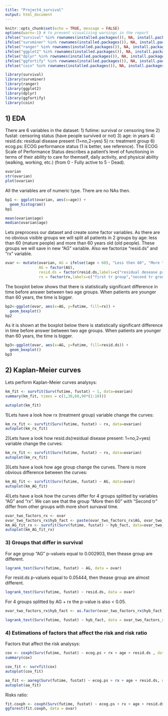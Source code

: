 ```yaml
---
title: "Project4_survival"
output: html_document
---
```


```r
knitr::opts_chunk$set(echo = TRUE, message = FALSE)
options(warn=-1) # to prevent visualizing warnings in the report
ifelse("survival" %in% rownames(installed.packages()), NA, install.packages("survival"))
ifelse("survminer" %in% rownames(installed.packages()), NA, install.packages("survminer"))
ifelse("ranger" %in% rownames(installed.packages()), NA, install.packages("ranger"))
ifelse("ggplot2" %in% rownames(installed.packages()), NA, install.packages("ggplot2"))
ifelse("dplyr" %in% rownames(installed.packages()), NA, install.packages("dplyr"))
ifelse("ggfortify" %in% rownames(installed.packages()), NA, install.packages("ggfortify"))
ifelse("coin" %in% rownames(installed.packages()), NA, install.packages("coin"))
```

```r
library(survival)
library(survminer)
library(ranger)
library(ggplot2)
library(dplyr)
library(ggfortify)
library(coin)
```

## 1) EDA
There are 6 variables in the dataset:
1) futime:	survival or censoring time
2) fustat:	censoring status (have people survived or not)
3) age:	in years
4) resid.ds:	residual disease present (1=no,2=yes)
5) rx:	treatment group
6) ecog.ps:	ECOG performance status (1 is better, see reference). The ECOG Scale of Performance Status describes a patient’s level of functioning in terms of their ability to care for themself, daily activity, and physical ability (walking, working, etc.) (from 0	- Fully active to 5 - Dead).

```r
ovarian
str(ovarian)
plot(ovarian)
```

All the variables are of numeric type. There are no NAs then.

```r
bp1 <- ggplot(ovarian, aes(x=age)) +
  geom_histogram()
bp1

mean(ovarian$age)
median(ovarian$age)
```

Lets preprocess our dataset and create some factor variables.
As there are no obvious visible groups we will split all patients in 2 groups by age: 
less than 60 (mature people) and more than 60 years old (old people). These groups we will save in new "AG" variable. Also we factorize "resid.ds" and "rx" variable.

```r
ovar <- mutate(ovarian, AG = ifelse((age < 60), "Less then 60", "More then60"),
               AG = factor(AG),
               resid.ds = factor(resid.ds,labels=c("residual desease present","residual desease not present")),
               rx = factor(rx,labels=c("first tr group","second tr group")))
```

The boxplot below shows that there is statistically significant difference in time before answer between two age groups. When patients are younger than 60 years, the time is bigger.

```r
bp2<-ggplot(ovar, aes(x=AG, y=futime, fill=rx)) +
  geom_boxplot()
bp2
```

As it is shown at the boxplot below there is statistically significant difference in time before answer between two age groups. When patients are younger than 60 years, the time is bigger.

```r
bp3<-ggplot(ovar, aes(x=AG, y=futime, fill=resid.ds)) +
  geom_boxplot()
bp3
```


## 2) Kaplan-Meier curves

Lets perform Kaplan-Meier curves analysys:

```r
km_fit <- survfit(Surv(futime, fustat) ~ 1, data=ovarian)
summary(km_fit, times = c(1,30,60,90*(1:10)))

autoplot(km_fit)
```

1)Lets have a look how rx (treatment group) variable change the curves:

```r
km_rx_fit <- survfit(Surv(futime, fustat) ~ rx, data=ovarian)
autoplot(km_rx_fit)
```

2)Lets have a look how resid.ds(residual disease present: 1=no,2=yes) variable change the curves:

```r
km_rx_fit <- survfit(Surv(futime, fustat) ~ rx, data=ovarian)
autoplot(km_rx_fit)
```

3)Lets have a look how age group change the curves. There is more obvious difference between the curves:

```r
km_AG_fit <- survfit(Surv(futime, fustat) ~ AG, data=ovar)
autoplot(km_AG_fit)
```


4)Lets have a look how the curves differ for 4 groups splitted by variables "AG" and "rx". We can see that the group "More then 60" with "Second tr" differ from other groups with more short survaval time.

```r
ovar_two_factors_rx <- ovar
ovar_two_factors_rx$hyb_fact <- paste(ovar_two_factors_rx$AG, ovar_two_factors_rx$rx)
km_AG_fit_rx <- survfit(Surv(futime, fustat) ~ hyb_fact, data=ovar_two_factors_rx)
autoplot(km_AG_fit_rx)
```

### 3) Groups that differ in survival

For age group "AG" p-valueis equal to 0.002903, then thease group are different.
```r
logrank_test(Surv(futime, fustat) ~ AG, data = ovar)
```

For resid.ds p-valueis equal to 0.05444, then thease group are almost different.
```r
logrank_test(Surv(futime, fustat) ~ resid.ds, data = ovar)
```

For 4 groups splitted by AG + rx the p-value is also < 0.05.
```r
ovar_two_factors_rx$hyb_fact <- as.factor(ovar_two_factors_rx$hyb_fact)

logrank_test(Surv(futime, fustat) ~ hyb_fact, data = ovar_two_factors_rx)
```

### 4) Estimations of factors that affect the risk and risk ratio

Factors that affect the risk analysys:

```r
cox <- coxph(Surv(futime, fustat) ~ ecog.ps + rx + age + resid.ds , data = ovar)
summary(cox)

cox_fit <- survfit(cox)
autoplot(cox_fit)

aa_fit <- aareg(Surv(futime, fustat) ~ ecog.ps + rx + age + resid.ds, data = ovar)
autoplot(aa_fit)
```

Risks ratio:

```r
fit.coxph <- coxph(Surv(futime, fustat) ~ ecog.ps + rx + age + resid.ds, data = ovar)
ggforest(fit.coxph, data = ovar)
```

